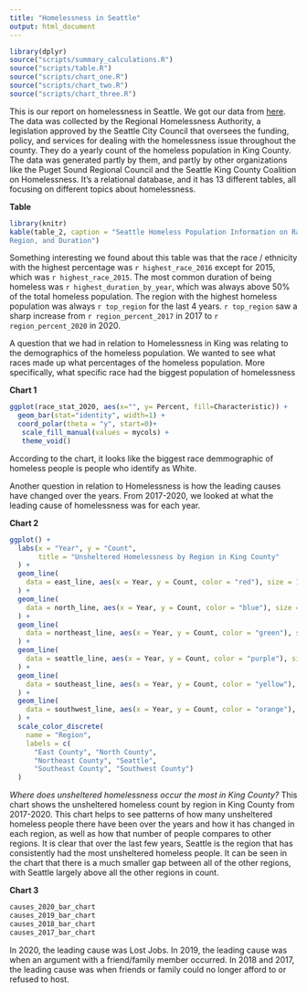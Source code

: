 ```yaml
---
title: "Homelessness in Seattle"
output: html_document
---
```


```r
library(dplyr)
source("scripts/summary_calculations.R")
source("scripts/table.R")
source("scripts/chart_one.R")
source("scripts/chart_two.R")
source("scripts/chart_three.R")
```

This is our report on homelessness in Seattle. We got our data from [here](https://data.world/sasha/count-us-in-report-homelessness-data/workspace/file?filename=Count+Us+In.xlsx). The data was collected by the Regional Homelessness Authority, a legislation approved by the Seattle City Council that oversees the funding, policy, and services for dealing with the homelessness issue throughout the county. They do a yearly count of the homeless population in King County. The data was generated partly by them, and partly by other organizations like the Puget Sound Regional Council and the Seattle King County Coalition on Homelessness. It's a relational database, and it has 13 different tables, all focusing on different topics about homelessness. 



**Table**

``` r
library(knitr)
kable(table_2, caption = "Seattle Homeless Population Information on Race, 
Region, and Duration")
```

Something interesting we found about this table was that the race / ethnicity with the highest percentage was `r highest_race_2016` except for 2015, which was `r highest_race_2015`. The most common duration of being homeless was `r highest_duration_by_year`, which was always above 50% of the total homeless population. The region with the highest homeless population was always `r top_region` for the last 4 years. `r top_region` saw a sharp increase from `r region_percent_2017` in 2017 to `r region_percent_2020` in 2020.


A question that we had in relation to Homelessness in King was relating to the 
demographics of the homeless population. We wanted to see what races made up 
what percentages of the homeless population. More specifically, what specific
race had the biggest population of homelessness

**Chart 1**
``` r
ggplot(race_stat_2020, aes(x="", y= Percent, fill=Characteristic)) +
  geom_bar(stat="identity", width=1) +
  coord_polar(theta = "y", start=0)+
   scale_fill_manual(values = mycols) +
   theme_void()
```
According to the chart, it looks like the biggest race demmographic of homeless
people is people who identify as White.

Another question in relation to Homelessness is how the leading causes have changed
over the years. From 2017-2020, we looked at what the leading cause of homelessness
was for each year.


**Chart 2**
``` r
ggplot() +
  labs(x = "Year", y = "Count", 
       title = "Unsheltered Homelessness by Region in King County"
  ) +
  geom_line(
    data = east_line, aes(x = Year, y = Count, color = "red"), size = 1
  ) +
  geom_line(
    data = north_line, aes(x = Year, y = Count, color = "blue"), size = 1
  ) +
  geom_line(
    data = northeast_line, aes(x = Year, y = Count, color = "green"), size = 1
  ) +
  geom_line(
    data = seattle_line, aes(x = Year, y = Count, color = "purple"), size = 1
  ) +
  geom_line(
    data = southeast_line, aes(x = Year, y = Count, color = "yellow"), size = 1
  ) +
  geom_line(
    data = southwest_line, aes(x = Year, y = Count, color = "orange"), size = 1
  ) +
  scale_color_discrete(
    name = "Region",
    labels = c(
      "East County", "North County",
      "Northeast County", "Seattle",
      "Southeast County", "Southwest County") 
  )
```
_Where does unsheltered homelessness occur the most in King County?_
This chart shows the unsheltered homeless count by region in King County from 2017-2020. This chart helps to see patterns of how many unsheltered homeless people there have been over the years and how it has changed in each region, as well as how that number of people compares to other regions. It is clear that over the last few years, Seattle is the region that has consistently had the most unsheltered homeless people. It can be seen in the chart that there is a much smaller gap between all of the other regions, with Seattle largely above all the other regions in count.


**Chart 3**
``` r
causes_2020_bar_chart
causes_2019_bar_chart
causes_2018_bar_chart
causes_2017_bar_chart
```
In 2020, the leading cause was Lost Jobs.
In 2019, the leading cause was when an argument with a friend/family member occurred.
In 2018 and 2017, the leading cause was when friends or family could no longer afford
to or refused to host.

